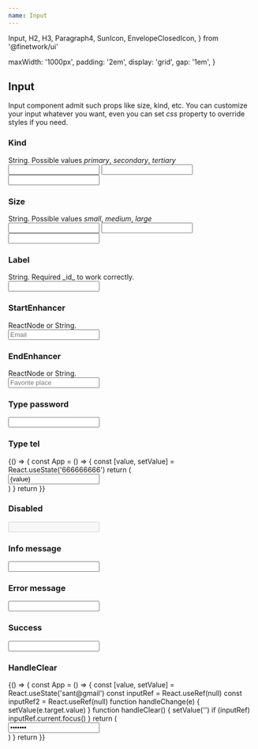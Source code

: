 ```yaml
---
name: Input
---
```


  Input,
  H2,
  H3,
  Paragraph4,
  SunIcon,
  EnvelopeClosedIcon,
} from '@finetwork/ui'

  maxWidth: '1000px',
  padding: '2em',
  display: 'grid',
  gap: '1em',
}

<div />
<div>
  <H2 font="secondary">Input</H2>
</div>

<Paragraph4>
  Input component admit such props like size, kind, etc. You can customize your
  input whatever you want, even you can set <i>css</i> property to override
  styles if you need.
</Paragraph4>

<div>
  <H3 font="secondary">Kind</H3>
</div>

<Paragraph4>
  String. Possible values <i>primary</i>, <i>secondary</i>, <i>tertiary</i>
</Paragraph4>

<Playground>
  <div style={styles}>
    <Input kind="primary" />
    <Input kind="secondary" />
    <Input kind="tertiary" />
  </div>
</Playground>

<div>
  <H3 font="secondary">Size</H3>
</div>

<div>
  <Paragraph4>
    String. Possible values <i>small</i>, <i>medium</i>, <i>large</i>
  </Paragraph4>
</div>

<Playground>
  <div style={styles}>
    <Input size="small" />
    <Input size="medium" />
    <Input size="large" />
  </div>
</Playground>

<div>
  <H3 font="secondary">Label</H3>
</div>

<div>
  <Paragraph4>String. Required _id_ to work correctly.</Paragraph4>
</div>

<Playground>
  <div style={styles}>
    <Input label="Email" id="email" />
  </div>
</Playground>

<div>
  <H3 font="secondary">StartEnhancer</H3>
</div>

<div>
  <Paragraph4>ReactNode or String.</Paragraph4>
</div>

<Playground>
  <div style={styles}>
    <Input placeholder="Email" startEnhancer={EnvelopeClosedIcon} />
  </div>
</Playground>

<div>
  <H3 font="secondary">EndEnhancer</H3>
</div>

<div>
  <Paragraph4>ReactNode or String.</Paragraph4>
</div>

<Playground>
  <div style={styles}>
    <Input placeholder="Favorite place" endEnhancer={SunIcon} />
  </div>
</Playground>

<div>
  <H3 font="secondary">Type password</H3>
</div>

<Playground>
  <div style={styles}>
    <Input type="password" defaultValue="strongpassword" />
  </div>
</Playground>

<div>
  <H3 font="secondary">Type tel</H3>
</div>

<Playground>
  {() => {
    const App = () => {
      const [value, setValue] = React.useState('666666666')
      return (
        <div style={styles}>
          <Input type="tel" value={value} handleChange={setValue} />
        </div>
      )
    }
    return <App />
  }}
</Playground>

<div>
  <H3 font="secondary">Disabled</H3>
</div>

<Playground>
  <div style={styles}>
    <Input label="Email" disabled={true} defaultValue="email" />
  </div>
</Playground>

<div>
  <H3 font="secondary">Info message</H3>
</div>

<Playground>
  <div style={styles}>
    <Input
      label="Email"
      info="Must be valid email"
      defaultValue="email@test.com"
    />
  </div>
</Playground>

<div>
  <H3 font="secondary">Error message</H3>
</div>

<Playground>
  <div style={styles}>
    <Input
      label="Email"
      isError
      errorMessage="Email exists"
      defaultValue="email@test.com"
    />
  </div>
</Playground>

<div>
  <H3 font="secondary">Success</H3>
</div>

<Playground>
  <div style={styles}>
    <Input label="Email" success={true} defaultValue="email@test.com" />
  </div>
</Playground>

<div>
  <H3 font="secondary">HandleClear</H3>
</div>

<Playground>
  {() => {
    const App = () => {
      const [value, setValue] = React.useState('sant@gmail')
      const inputRef = React.useRef(null)
      const inputRef2 = React.useRef(null)
      function handleChange(e) {
        setValue(e.target.value)
      }
      function handleClear() {
        setValue('')
        if (inputRef) inputRef.current.focus()
      }
      return (
        <div style={styles}>
          <Input
            type="password"
            isError
            ref={inputRef}
            label="Password"
            value={value}
            onChange={handleChange}
            handleClear={handleClear}
          />
        </div>
      )
    }
    return <App />
  }}
</Playground>
